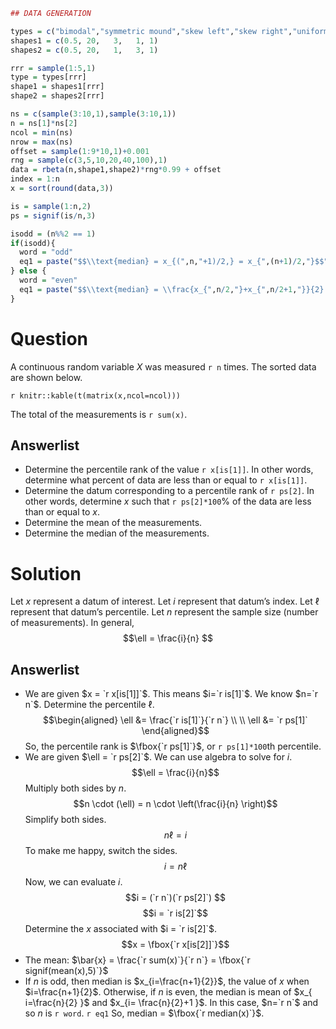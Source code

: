 ```r
## DATA GENERATION

types = c("bimodal","symmetric mound","skew left","skew right","uniform")
shapes1 = c(0.5, 20,   3,   1, 1)
shapes2 = c(0.5, 20,   1,   3, 1)

rrr = sample(1:5,1)
type = types[rrr]
shape1 = shapes1[rrr]
shape2 = shapes2[rrr]

ns = c(sample(3:10,1),sample(3:10,1))
n = ns[1]*ns[2]
ncol = min(ns)
nrow = max(ns)
offset = sample(1:9*10,1)+0.001
rng = sample(c(3,5,10,20,40,100),1)
data = rbeta(n,shape1,shape2)*rng*0.99 + offset
index = 1:n
x = sort(round(data,3))

is = sample(1:n,2)
ps = signif(is/n,3)

isodd = (n%%2 == 1)
if(isodd){
  word = "odd"
  eq1 = paste("$$\\text{median} = x_{(",n,"+1)/2,} = x_{",(n+1)/2,"}$$",sep="")
} else {
  word = "even"
  eq1 = paste("$$\\text{median} = \\frac{x_{",n/2,"}+x_{",n/2+1,"}}{2} = \\frac{",x[n/2],"+",x[n/2+1],"}{2}$$",sep="")
}
```

Question
========

A continuous random variable $X$ was measured `r n` times. The sorted data are shown below.

`r knitr::kable(t(matrix(x,ncol=ncol)))`

The total of the measurements is `r sum(x)`.


Answerlist
--------
* Determine the percentile rank of the value `r x[is[1]]`. In other words, determine what percent of data are less than or equal to `r x[is[1]]`.
* Determine the datum corresponding to a percentile rank of `r ps[2]`. In other words, determine $x$ such that `r ps[2]*100`% of the data are less than or equal to $x$. 
* Determine the mean of the measurements.
* Determine the median of the measurements.

Solution
========

Let $x$ represent a datum of interest. Let $i$ represent that datum's index. Let $\ell$ represent that datum's percentile. Let $n$ represent the sample size (number of measurements). In general,
$$\ell = \frac{i}{n} $$


Answerlist
--------
* We are given $x = `r x[is[1]]`$. This means $i=`r is[1]`$. We know $n=`r n`$. Determine the percentile $\ell$.
$$\begin{aligned}
\ell &= \frac{`r is[1]`}{`r n`} \\ \\
\ell &= `r ps[1]`
\end{aligned}$$
So, the percentile rank is $\fbox{`r ps[1]`}$, or `r ps[1]*100`th percentile.
* We are given $\ell = `r ps[2]`$. We can use algebra to solve for $i$.
$$\ell = \frac{i}{n}$$
Multiply both sides by $n$.
$$n \cdot (\ell) = n \cdot \left(\frac{i}{n} \right)$$
Simplify both sides.
$$ n \ell = i $$
To make me happy, switch the sides.
$$i = n \ell $$
Now, we can evaluate $i$.
$$i = (`r n`)(`r ps[2]`) $$
$$i = `r is[2]`$$
Determine the $x$ associated with $i = `r is[2]`$.
$$x = \fbox{`r x[is[2]]`}$$
* The mean: $\bar{x} = \frac{`r sum(x)`}{`r n`} = \fbox{`r signif(mean(x),5)`}$
* If $n$ is odd, then median is $x_{i=\frac{n+1}{2}}$, the value of $x$ when $i=\frac{n+1}{2}$. Otherwise, if $n$ is even, the median is mean of $x_{ i=\frac{n}{2} }$ and $x_{i= \frac{n}{2}+1 }$. In this case, $n=`r n`$ and so $n$ is `r word`.
`r eq1`
So, median = $\fbox{`r median(x)`}$.


